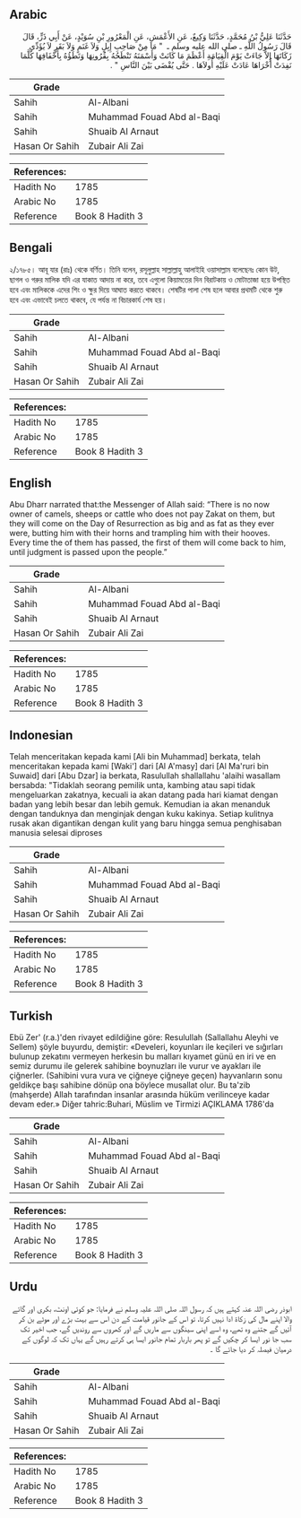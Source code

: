 ## Arabic


<div dir="rtl" lang="ar" style={{fontSize:'larger',backgroundColor:'#f8f9fa',padding:20}}>
حَدَّثَنَا عَلِيُّ بْنُ مُحَمَّدٍ، حَدَّثَنَا وَكِيعٌ، عَنِ الأَعْمَشِ، عَنِ الْمَعْرُورِ بْنِ سُوَيْدٍ، عَنْ أَبِي ذَرٍّ، قَالَ قَالَ رَسُولُ اللَّهِ ـ صلى الله عليه وسلم ـ ‏ "‏ مَا مِنْ صَاحِبِ إِبِلٍ وَلاَ غَنَمٍ وَلاَ بَقَرٍ لاَ يُؤَدِّي زَكَاتَهَا إِلاَّ جَاءَتْ يَوْمَ الْقِيَامَةِ أَعْظَمَ مَا كَانَتْ وَأَسْمَنَهُ تَنْطَحُهُ بِقُرُونِهَا وَتَطَؤُهُ بِأَخْفَافِهَا كُلَّمَا نَفِدَتْ أُخْرَاهَا عَادَتْ عَلَيْهِ أُولاَهَا ‏.‏ حَتَّى يُقْضَى بَيْنَ النَّاسِ ‏"‏ ‏.‏
</div>
<div style={{backgroundColor:'#f8f9fa',padding:20, marginBottom: 10}}><table> <thead> <tr> <th>Grade</th> <th></th> </tr> </thead> <tbody> <tr><td>Sahih</td><td>Al-Albani</td></tr><tr><td>Sahih</td><td>Muhammad Fouad Abd al-Baqi</td></tr><tr><td>Sahih</td><td>Shuaib Al Arnaut</td></tr><tr><td>Hasan Or Sahih</td><td>Zubair Ali Zai</td></tr></tbody></table><table> <thead> <tr> <th>References:</th> <th></th> </tr> </thead> <tbody><tr><td>Hadith No</td><td>1785</td></tr><tr><td>Arabic No</td><td>1785</td></tr><tr><td>Reference</td><td>Book 8 Hadith 3</td></tr></tbody></table></div>

## Bengali


<div dir="ltr" lang="bn" style={{fontSize:'larger',backgroundColor:'#f8f9fa',padding:20}}>
২/১৭৮৫। আবূ যার (রাঃ) থেকে বর্ণিত। তিনি বলেন, রসূলুল্লাহ সাল্লাল্লাহু আলাইহি ওয়াসাল্লাম বলেছেনঃ কোন উট, ছাগল ও গরুর মালিক যদি এর যাকাত আদায় না করে, তবে এগুলো কিয়ামতের দিন বিরাটকায় ও মোটাতাজা হয়ে উপস্থিত হবে এবং মালিককে এদের শিং ও ক্ষুর দিয়ে আঘাত করতে থাকবে। শেষটির পালা শেষ হলে আবার প্রথমটি থেকে শুরু হবে এবং এভাবেই চলতে থাকবে, যে পর্যন্ত না বিচারকার্য শেষ হয়।
</div>
<div style={{backgroundColor:'#f8f9fa',padding:20, marginBottom: 10}}><table> <thead> <tr> <th>Grade</th> <th></th> </tr> </thead> <tbody> <tr><td>Sahih</td><td>Al-Albani</td></tr><tr><td>Sahih</td><td>Muhammad Fouad Abd al-Baqi</td></tr><tr><td>Sahih</td><td>Shuaib Al Arnaut</td></tr><tr><td>Hasan Or Sahih</td><td>Zubair Ali Zai</td></tr></tbody></table><table> <thead> <tr> <th>References:</th> <th></th> </tr> </thead> <tbody><tr><td>Hadith No</td><td>1785</td></tr><tr><td>Arabic No</td><td>1785</td></tr><tr><td>Reference</td><td>Book 8 Hadith 3</td></tr></tbody></table></div>

## English


<div dir="ltr" lang="en" style={{fontSize:'larger',backgroundColor:'#f8f9fa',padding:20}}>
Abu Dharr narrated that:the Messenger of Allah said: “There is no now owner of camels, sheeps or cattle who does not pay Zakat on them, but they will come on the Day of Resurrection as big and as fat as they ever were, butting him with their horns and trampling him with their hooves. Every time the of them has passed, the first of them will come back to him, until judgment is passed upon the people.”
</div>
<div style={{backgroundColor:'#f8f9fa',padding:20, marginBottom: 10}}><table> <thead> <tr> <th>Grade</th> <th></th> </tr> </thead> <tbody> <tr><td>Sahih</td><td>Al-Albani</td></tr><tr><td>Sahih</td><td>Muhammad Fouad Abd al-Baqi</td></tr><tr><td>Sahih</td><td>Shuaib Al Arnaut</td></tr><tr><td>Hasan Or Sahih</td><td>Zubair Ali Zai</td></tr></tbody></table><table> <thead> <tr> <th>References:</th> <th></th> </tr> </thead> <tbody><tr><td>Hadith No</td><td>1785</td></tr><tr><td>Arabic No</td><td>1785</td></tr><tr><td>Reference</td><td>Book 8 Hadith 3</td></tr></tbody></table></div>

## Indonesian


<div dir="ltr" lang="id" style={{fontSize:'larger',backgroundColor:'#f8f9fa',padding:20}}>
Telah menceritakan kepada kami [Ali bin Muhammad] berkata, telah menceritakan kepada kami [Waki'] dari [Al A'masy] dari [Al Ma'ruri bin Suwaid] dari [Abu Dzar] ia berkata, Rasulullah shallallahu 'alaihi wasallam bersabda: "Tidaklah seorang pemilik unta, kambing atau sapi tidak mengeluarkan zakatnya, kecuali ia akan datang pada hari kiamat dengan badan yang lebih besar dan lebih gemuk. Kemudian ia akan menanduk dengan tanduknya dan menginjak dengan kuku kakinya. Setiap kulitnya rusak akan digantikan dengan kulit yang baru hingga semua penghisaban manusia selesai diproses
</div>
<div style={{backgroundColor:'#f8f9fa',padding:20, marginBottom: 10}}><table> <thead> <tr> <th>Grade</th> <th></th> </tr> </thead> <tbody> <tr><td>Sahih</td><td>Al-Albani</td></tr><tr><td>Sahih</td><td>Muhammad Fouad Abd al-Baqi</td></tr><tr><td>Sahih</td><td>Shuaib Al Arnaut</td></tr><tr><td>Hasan Or Sahih</td><td>Zubair Ali Zai</td></tr></tbody></table><table> <thead> <tr> <th>References:</th> <th></th> </tr> </thead> <tbody><tr><td>Hadith No</td><td>1785</td></tr><tr><td>Arabic No</td><td>1785</td></tr><tr><td>Reference</td><td>Book 8 Hadith 3</td></tr></tbody></table></div>

## Turkish


<div dir="ltr" lang="tr" style={{fontSize:'larger',backgroundColor:'#f8f9fa',padding:20}}>
Ebü Zer' (r.a.)'den rivayet edildiğine göre: Resulullah (Sallallahu Aleyhi ve Sellem) şöyle buyurdu, demiştir: «Develeri, koyunları ile keçileri ve sığırları bulunup zekatını vermeyen herkesin bu malları kıyamet günü en iri ve en semiz durumu ile gelerek sahibine boynuzları ile vurur ve ayakları ile çiğnerler. (Sahibini vura vura ve çiğneye çiğneye geçen) hayvanların sonu geldikçe başı sahibine dönüp ona böylece musallat olur. Bu ta'zib (mahşerde) Allah tarafından insanlar arasında hüküm verilinceye kadar devam eder.» Diğer tahric:Buhari, Müslim ve Tirmizi AÇIKLAMA 1786'da
</div>
<div style={{backgroundColor:'#f8f9fa',padding:20, marginBottom: 10}}><table> <thead> <tr> <th>Grade</th> <th></th> </tr> </thead> <tbody> <tr><td>Sahih</td><td>Al-Albani</td></tr><tr><td>Sahih</td><td>Muhammad Fouad Abd al-Baqi</td></tr><tr><td>Sahih</td><td>Shuaib Al Arnaut</td></tr><tr><td>Hasan Or Sahih</td><td>Zubair Ali Zai</td></tr></tbody></table><table> <thead> <tr> <th>References:</th> <th></th> </tr> </thead> <tbody><tr><td>Hadith No</td><td>1785</td></tr><tr><td>Arabic No</td><td>1785</td></tr><tr><td>Reference</td><td>Book 8 Hadith 3</td></tr></tbody></table></div>

## Urdu


<div dir="rtl" lang="ur" style={{fontSize:'larger',backgroundColor:'#f8f9fa',padding:20}}>
ابوذر رضی اللہ عنہ کہتے ہیں کہ رسول اللہ صلی اللہ علیہ وسلم نے فرمایا: جو کوئی اونٹ، بکری اور گائے والا اپنے مال کی زکاۃ ادا نہیں کرتا، تو اس کے جانور قیامت کے دن اس سے بہت بڑے اور موٹے بن کر آئیں گے جتنے وہ تھے، وہ اسے اپنی سینگوں سے ماریں گے اور کھروں سے روندیں گے، جب اخیر تک سب جا نور ایسا کر چکیں گے تو پھر باربار تمام جانور ایسا ہی کرتے رہیں گے یہاں تک کہ لوگوں کے درمیان فیصلہ کر دیا جائے گا ۔
</div>
<div style={{backgroundColor:'#f8f9fa',padding:20, marginBottom: 10}}><table> <thead> <tr> <th>Grade</th> <th></th> </tr> </thead> <tbody> <tr><td>Sahih</td><td>Al-Albani</td></tr><tr><td>Sahih</td><td>Muhammad Fouad Abd al-Baqi</td></tr><tr><td>Sahih</td><td>Shuaib Al Arnaut</td></tr><tr><td>Hasan Or Sahih</td><td>Zubair Ali Zai</td></tr></tbody></table><table> <thead> <tr> <th>References:</th> <th></th> </tr> </thead> <tbody><tr><td>Hadith No</td><td>1785</td></tr><tr><td>Arabic No</td><td>1785</td></tr><tr><td>Reference</td><td>Book 8 Hadith 3</td></tr></tbody></table></div>